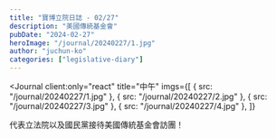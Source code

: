 ```yaml
---
title: "寶博立院日誌 - 02/27"
description: "美國傳統基金會"
pubDate: "2024-02-27"
heroImage: "/journal/20240227/1.jpg"
author: "juchun-ko"
categories: ["legislative-diary"]
---
```



<Journal
  client:only="react"
  title="中午"
  imgs={[
    { src: "/journal/20240227/1.jpg" },
    { src: "/journal/20240227/2.jpg" },
    { src: "/journal/20240227/3.jpg" },
    { src: "/journal/20240227/4.jpg" },
  ]}
>
  代表立法院以及國民黨接待美國傳統基金會訪團！
</Journal>
